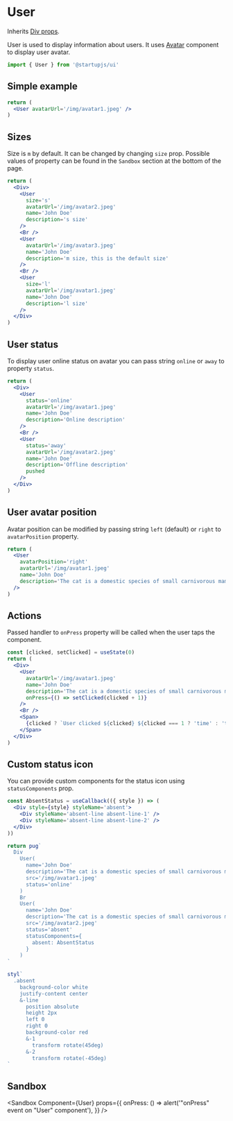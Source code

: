 
# User

Inherits [Div props](/docs/components/Div).

User is used to display information about users. It uses [Avatar](/docs/components/Avatar) component to display user avatar.

```jsx
import { User } from '@startupjs/ui'
```

## Simple example

```jsx example
return (
  <User avatarUrl='/img/avatar1.jpeg' />
)
```

## Sizes

Size is `m` by default. It can be changed by changing `size` prop. Possible values of property can be found in the `Sandbox` section at the bottom of the page.

```jsx example
return (
  <Div>
    <User
      size='s'
      avatarUrl='/img/avatar2.jpeg'
      name='John Doe'
      description='s size'
    />
    <Br />
    <User
      avatarUrl='/img/avatar3.jpeg'
      name='John Doe'
      description='m size, this is the default size'
    />
    <Br />
    <User
      size='l'
      avatarUrl='/img/avatar1.jpeg'
      name='John Doe'
      description='l size'
    />
  </Div>
)
```

## User status

To display user online status on avatar you can pass string `online` or `away` to property `status`.

```jsx example
return (
  <Div>
    <User
      status='online'
      avatarUrl='/img/avatar1.jpeg'
      name='John Doe'
      description='Online description'
    />
    <Br />
    <User
      status='away'
      avatarUrl='/img/avatar2.jpeg'
      name='John Doe'
      description='Offline description'
      pushed
    />
  </Div>
)
```

## User avatar position

Avatar position can be modified by passing string `left` (default) or `right` to `avatarPosition` property.

```jsx example
return (
  <User
    avatarPosition='right'
    avatarUrl='/img/avatar1.jpeg'
    name='John Doe'
    description='The cat is a domestic species of small carnivorous mammal'
  />
)
```

## Actions

Passed handler to `onPress` property will be called when the user taps the component.

```jsx example
const [clicked, setClicked] = useState(0)
return (
  <Div>
    <User
      avatarUrl='/img/avatar1.jpeg'
      name='John Doe'
      description='The cat is a domestic species of small carnivorous mammal'
      onPress={() => setClicked(clicked + 1)}
    />
    <Br />
    <Span>
      {clicked ? `User clicked ${clicked} ${clicked === 1 ? 'time' : 'times'}` : 'Click on user'}
    </Span>
  </Div>
)
```

## Custom status icon

You can provide custom components for the status icon using `statusComponents` prop.

```jsx example
const AbsentStatus = useCallback(({ style }) => (
  <Div style={style} styleName='absent'>
    <Div styleName='absent-line absent-line-1' />
    <Div styleName='absent-line absent-line-2' />
  </Div>
))

return pug`
  Div
    User(
      name='John Doe'
      description='The cat is a domestic species of small carnivorous mammal'
      src='/img/avatar1.jpeg'
      status='online'
    )
    Br
    User(
      name='John Doe'
      description='The cat is a domestic species of small carnivorous mammal'
      src='/img/avatar2.jpeg'
      status='absent'
      statusComponents={
        absent: AbsentStatus
      }
    )
`

styl`
  .absent
    background-color white
    justify-content center
    &-line
      position absolute
      height 2px
      left 0
      right 0
      background-color red
      &-1
        transform rotate(45deg)
      &-2
        transform rotate(-45deg)
`
```

## Sandbox

<Sandbox
  Component={User}
  props={{
    onPress: () => alert('"onPress" event on "User" component'),
  }}
/>
